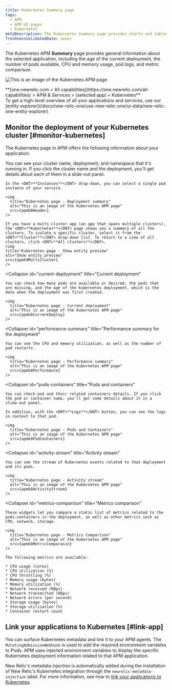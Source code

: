 ```yaml
---
title: Kubernetes Summary page 
tags:
  - APM
  - APM UI pages
  - Kubernetes
metaDescription: The Kubernetes Summary page provides charts and tables that you can drill down into details about your selected app's performance.
freshnessValidatedDate: never
---
```











The Kubernetes APM <DNT>**Summary**</DNT> page provides general information about the selected application, including the age of the current deployment, the number of pods available, CPU and memory usage, pod logs, and metric comparison.

<img
  title="Kubernetes page"
  alt="This is an image of the Kubernetes APM page"
  src={apmk8ApmUi}
/>

<figcaption>
  <DNT>**[one.newrelic.com > All capabilities](https://one.newrelic.com/all-capabilities) > APM & Services > (selected app) > Kubernetes**</DNT>
</figcaption>

<Callout variant="tip">
  To get a high-level overview of all your applications and services, use our [entity explorer](/docs/new-relic-one/use-new-relic-one/ui-data/new-relic-one-entity-explorer).
</Callout>

## Monitor the deployment of your Kubernetes cluster [#monitor-kubernetes]

The Kubernetes page in APM offers the following information about your application:

<CollapserGroup>
  <Collapser
    id="deployment-summary"
    title="Deployment summary"
  >
    You can see your cluster name, deployment, and namespace that it's running in. If you click the cluster name and the deployment, you'll get details about each of them in a slide-out panel.

    In the <DNT>**Instances**</DNT> drop-down, you can select a single pod instance of your service.

    <img
      title="Kubernetes page - Deployment summary"
      alt="This is an image of the Kubernetes APM page"
      src={apmk8Header}
    />
     
    If you have a multi-cluster app (an app that spans multiple clusters), the <DNT>**Kubernetes**</DNT> page shows you a summary of all the clusters. To isolate a specific cluster, select it from the <DNT>**Cluster**</DNT> drop-down list. To return to a view of all clusters, click <DNT>**All clusters**</DNT>.
    <img
    title="Kubernetes page - Show entity preview"
    alt="Show entity preview"
    src={apmk9MultiCluster}
    />
    
  </Collapser>

  <Collapser
    id="current-deployment"
    title="Current deployment"
  >
    You can check how many pods are available or desired, the pods that are missing, and the age of the kubernetes deployment, which is the date when the deployment was first created.

    <img
      title="Kubernetes page - Current deployment"
      alt="This is an image of the Kubernetes APM page"
      src={apmk8CurrentDeploy}
    />
  </Collapser>

  <Collapser
    id="performance-summary"
    title="Performance summary for the deployment"
  >
    You can see the CPU and memory utilization, as well as the number of pod restarts.

    <img
      title="Kubernetes page - Performance summary"
      alt="This is an image of the Kubernetes APM page"
      src={apmk8Performance}
    />
  </Collapser>

  <Collapser
    id="pods-containers"
    title="Pods and containers"
  >
    You can check pod and their related containers details. If you click the pod or container name, you'll get some details about it in a slide-out panel.

    In addition, with the <DNT>**Logs**</DNT> button, you can see the logs in context to that pod.

    <img
      title="Kubernetes page - Pods and Containers"
      alt="This is an image of the Kubernetes APM page"
      src={apmk8PodContainers}
    />
  </Collapser>

  <Collapser
    id="activity-stream"
    title="Activity stream"
  >
    You can see the stream of Kubernetes events related to that deployment and its pods.

    <img
      title="Kubernetes page - Activity stream"
      alt="This is an image of the Kubernetes APM page"
      src={apmk8ActivityStream}
    />
    
  </Collapser>

  <Collapser
    id="metrics-comparison"
    title="Metrics comparison"
  >
    These widgets let you compare a static list of metrics related to the pods-containers in the deployment, as well as other metrics such as CPU, network, storage.

    <img
      title="Kubernetes page - Metrics Comparison"
      alt="This is an image of the Kubernetes APM page"
      src={apmk8MetricComparasin}
    />

    The following metrics are available:

    * CPU usage (cores)
    * CPU utilization (%)
    * CPU throttling (%)
    * Memory usage (bytes)
    * Memory utilization (%)
    * Network received (KBps)
    * Network transmitted (KBps)
    * Network errors (per second)
    * Storage usage (bytes)
    * Storage utilization (%)
    * Container restart count
  </Collapser>
</CollapserGroup>

## Link your applications to Kubernetes [#link-app]

You can surface Kubernetes metadata and link it to your APM agents. The `MutatingAdmissionWebhook` is used to add the required environment variables to Pods. APM uses injected environment variables to display the specific Kubernetes deployment information related to that APM application.

New Relic's metadata injection is automatically added during the installation of New Relic's Kubernetes integration through the `newrelic-metadata-injection` label. For more information, see how to [link your applications to Kubernetes](/docs/kubernetes-pixie/kubernetes-integration/advanced-configuration/link-your-applications-kubernetes/).
